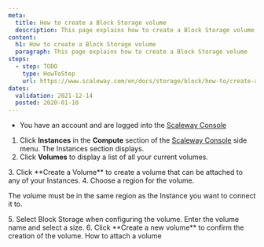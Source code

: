 ```yaml
---
meta:
  title: How to create a Block Storage volume
  description: This page explains how to create a Block Storage volume
content:
  h1: How to create a Block Storage volume
  paragraph: This page explains how to create a Block Storage volume
steps:
  - step: TODO
    type: HowToStep
    url: https://www.scaleway.com/en/docs/storage/block/how-to/create-a-volume
dates:
  validation: 2021-12-14
  posted: 2020-01-10
---
```


<Message type="requirement">

- You have an account and are logged into the [Scaleway Console](https://console.scaleway.com/) 

</Message>


1. Click **Instances** in the **Compute** section of the [Scaleway Console](https://console.scaleway.com) side menu. The Instances section displays.  
2. Click **Volumes** to display a list of all your current volumes. 
  <Lightbox src="scaleway-volumes-list.webp" alt="" />
3. Click **Create a Volume** to create a volume that can be attached to any of your Instances.
  <Lightbox src="scaleway-create-volume.webp" alt="" />
4. Choose a region for the volume.
  <Message type="important">

  The volume must be in the same region as the Instance you want to connect it to.

  </Message>

  <Lightbox src="scaleway-choose-region.webp" alt="" />
5. Select Block Storage when configuring the volume. Enter the volume name and select a size.
  <Lightbox src="scaleway-configure-block-volume.webp" alt="" />
6. Click **Create a new volume** to confirm the creation of the volume.

<Navigation title="See Also">
  <NextButton to="/storage/block/how-to/attach-a-volume/">How to attach a volume</NextButton>
</Navigation>
